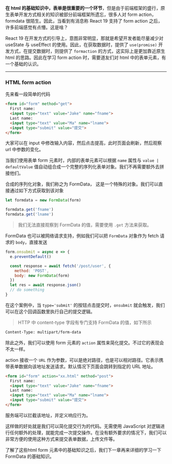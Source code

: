 
**在 html 的基础知识中，表单是很重要的一个环节**，但是由于前端框架的盛行，原生表单开发方式相关的知识被部分前端框架所遗忘，很多人对 form action，formdata 很陌生。因此，当看到有消息称 React 19 支持了 form action 之后，许多前端感觉有点懵。这是啥？

React 19 在开发方式的引导上，意图非常明显，那就是希望开发者能尽量减少对 useState 与 useEffect 的使用。因此，在获取数据时，提供了 `use(promise)` 开发方式，在提交数据时，则提供了 `formaction` 的方式，这实际上是更加靠近原生 html 的思路。因此在学习 form action 时，需要道友们对 html 中的表单元素，有一个基础的认识。

---

### HTML form action

先来看一段简单的代码

```html
<form id="form" method="get">
  First name:
  <input type="text" value="Jake" name="fname">
  Last name:
  <input type="text" value="Ma" name="lname">
  <input type="submit" value="提交">
</form>
```

<Cardruntime reload><Demo01 /></Cardruntime>

大家可以在 input 中修改输入内容，然后点击提高，此时页面会刷新，然后观察 url 中参数的变化。

当我们使用表单 form 元素时，内部的表单元素可以根据 `name` 属性与 `value | defaultValue` 值自动组合成一个完整的序列化表单对象。我们不再需要额外去拼接他们。

合成的序列化对象，我们称之为 FormData， 这是一个特殊的对象。我们可以直接通过如下方式获取到该对象

```js
let formdata = new FormData(form)

formdata.get('fname')
formdata.get('lname')
```

> 我们无法直接观察到 FormData 的值，需要使用 `.get` 方法来获取。



FormData 也可以被网络请求支持，例如我们可以把 `FormData` 对象作为 fetch 请求的 `body`，直接发送

```js
form.onsubmit = async e => {
  e.preventDefault()

  const response = await fetch('/post/user', {
    method: 'POST',
    body: new FormData(form)
  })
  let res = await response.json()
  // do something
}
```

在这个案例中，当 `type='submit'` 的按钮点击提交时，`onsubmit` 就会触发，我们可以在这个回调函数里执行自己的提交逻辑。

> HTTP 中 content-type 字段有专门支持 FormData 的值，如下所示
```bash
Content-Type: multipart/form-data
```

除此之外，我们可以使用 form 元素的 `action` 属性来简化提交。不过它的表现会不太一样。

action 接收一个 `URL` 作为参数，可以是绝对路径，也是可以相对路径。它表示携带表单数据向该地址发送请求。默认情况下页面会跳转到指定的 URL 地址。

```html
<form id="form" action="xx.html" method="post">
  First name:
  <input type="text" value="Jake" name="fname">
  Last name:
  <input type="text" value="Ma" name="lname">
  <input type="submit" value="提交">
</form>
```

服务端可以拦截该地址，并定义响应行为。

这样做的好处就是我们可以简化提交行为的代码。无需使用 JavaScript 对逻辑进行任何额外的处理，就能完成一次提交操作。在没有额外要求的情况下，我们可以非常方便的使用这种方式来提交表单数据，上传文件等。

了解了这些html form 元素中的基础知识之后，我们下一章再来详细的学习一下 FormData 的基础知识。
